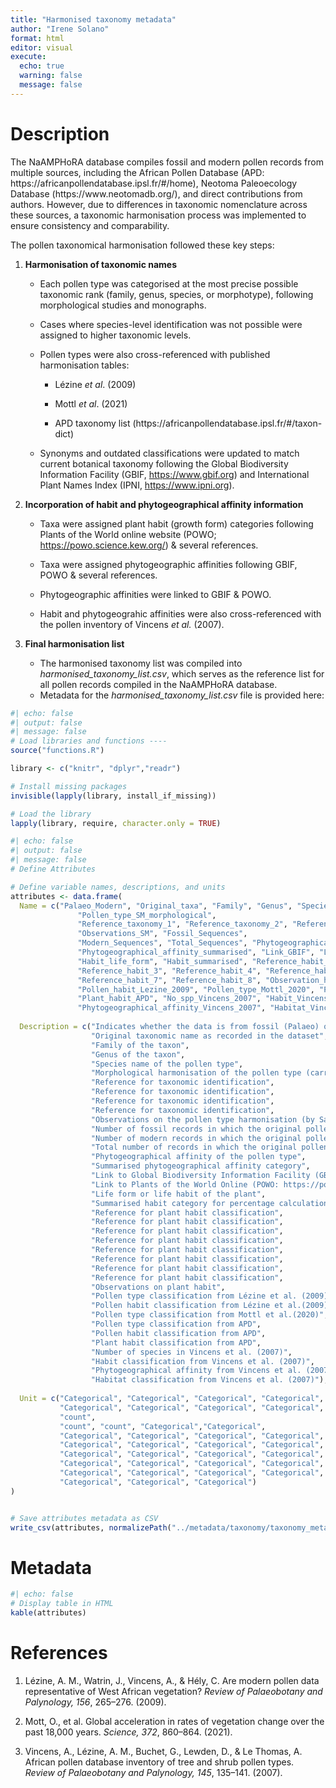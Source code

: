 ```yaml
---
title: "Harmonised taxonomy metadata"
author: "Irene Solano"
format: html
editor: visual
execute:
  echo: true
  warning: false
  message: false
---
```


# Description

The NaAMPHoRA database compiles fossil and modern pollen records from multiple sources, including the African Pollen Database (APD: https://africanpollendatabase.ipsl.fr/#/home), Neotoma Paleoecology Database (https://www.neotomadb.org/), and direct contributions from authors. However, due to differences in taxonomic nomenclature across these sources, a taxonomic harmonisation process was implemented to ensure consistency and comparability.

The pollen taxonomical harmonisation followed these key steps:

1.  **Harmonisation of taxonomic names**

    -   Each pollen type was categorised at the most precise possible taxonomic rank (family, genus, species, or morphotype), following morphological studies and monographs.

    -   Cases where species-level identification was not possible were assigned to higher taxonomic levels.

    -   Pollen types were also cross-referenced with published harmonisation tables:

        -   Lézine *et al*. (2009)

        -   Mottl *et al*. (2021)

        -   APD taxonomy list (https://africanpollendatabase.ipsl.fr/#/taxon-dict)

    -   Synonyms and outdated classifications were updated to match current botanical taxonomy following the Global Biodiversity Information Facility (GBIF, [https://www.gbif.org](https://www.gbif.org/)) and International Plant Names Index (IPNI, <https://www.ipni.org>).

2.  **Incorporation of habit and phytogeographical affinity information**

    -   Taxa were assigned plant habit (growth form) categories following Plants of the World online website (POWO; <https://powo.science.kew.org/>) & several references.

    -   Taxa were assigned phytogeographic affinities following GBIF, POWO & several references.

    -   Phytogeographic affinities were linked to GBIF & POWO.

    -   Habit and phytogeograhic affinities were also cross-referenced with the pollen inventory of Vincens *et al.* (2007).

3.  **Final harmonisation list**

    -   The harmonised taxonomy list was compiled into *harmonised_taxonomy_list.csv*, which serves as the reference list for all pollen records compiled in the NaAMPHoRA database.
    -   Metadata for the *harmonised_taxonomy_list.csv* file is provided here:

```r
#| echo: false
#| output: false
#| message: false
# Load libraries and functions ----
source("functions.R")

library <- c("knitr", "dplyr","readr")

# Install missing packages
invisible(lapply(library, install_if_missing))

# Load the library
lapply(library, require, character.only = TRUE)

```

```r
#| echo: false
#| output: false
#| message: false
# Define Attributes

# Define variable names, descriptions, and units
attributes <- data.frame(
  Name = c("Palaeo_Modern", "Original_taxa", "Family", "Genus", "Species_pollen_type", 
               "Pollen_type_SM_morphological", 
               "Reference_taxonomy_1", "Reference_taxonomy_2", "Reference_taxonomy_3", "Reference_taxonomy_4", 
               "Observations_SM", "Fossil_Sequences", 
               "Modern_Sequences", "Total_Sequences", "Phytogeographical_affinity", 
               "Phytogeographical_affinity_summarised", "Link_GBIF", "Link_POWO", 
               "Habit_life_form", "Habit_summarised", "Reference_habit_1", "Reference_habit_2", 
               "Reference_habit_3", "Reference_habit_4", "Reference_habit_5", "Reference_habit_6", 
               "Reference_habit_7", "Reference_habit_8", "Observation_habit", "Pollen_type_Lezine_2009", 
               "Pollen_habit_Lezine_2009", "Pollen_type_Mottl_2020", "Pollen_type_APD", "Pollen_habit_APD", 
               "Plant_habit_APD", "No_spp_Vincens_2007", "Habit_Vincens_2007", 
               "Phytogeographical_affinity_Vincens_2007", "Habitat_Vincens_2007"),
  
  Description = c("Indicates whether the data is from fossil (Palaeo) or modern (Modern) records", 
                  "Original taxonomic name as recorded in the dataset", 
                  "Family of the taxon", 
                  "Genus of the taxon", 
                  "Species name of the pollen type", 
                  "Morphological harmonisation of the pollen type (carried out by Saúl Manzano (SM))", 
                  "Reference for taxonomic identification", 
                  "Reference for taxonomic identification", 
                  "Reference for taxonomic identification", 
                  "Reference for taxonomic identification", 
                  "Observations on the pollen type harmonisation (by Saúl Manzano (SM))", 
                  "Number of fossil records in which the original pollen type is present", 
                  "Number of modern records in which the original pollen type is present", 
                  "Total number of records in which the original pollen type is present", 
                  "Phytogeographical affinity of the pollen type", 
                  "Summarised phytogeographical affinity category", 
                  "Link to Global Biodiversity Information Facility (GBIF: https://www.gbif.org/)  record", 
                  "Link to Plants of the World Online (POWO: https://powo.science.kew.org/) record", 
                  "Life form or life habit of the plant", 
                  "Summarised habit category for percentage calculations", 
                  "Reference for plant habit classification", 
                  "Reference for plant habit classification", 
                  "Reference for plant habit classification", 
                  "Reference for plant habit classification", 
                  "Reference for plant habit classification", 
                  "Reference for plant habit classification", 
                  "Reference for plant habit classification", 
                  "Reference for plant habit classification", 
                  "Observations on plant habit", 
                  "Pollen type classification from Lézine et al. (2009)", 
                  "Pollen habit classification from Lézine et al.(2009)", 
                  "Pollen type classification from Mottl et al.(2020)", 
                  "Pollen type classification from APD", 
                  "Pollen habit classification from APD", 
                  "Plant habit classification from APD", 
                  "Number of species in Vincens et al. (2007)", 
                  "Habit classification from Vincens et al. (2007)", 
                  "Phytogeographical affinity from Vincens et al. (2007)", 
                  "Habitat classification from Vincens et al. (2007)"),
  
  Unit = c("Categorical", "Categorical", "Categorical", "Categorical", "Categorical", "Categorical", "Categorical", 
           "Categorical", "Categorical", "Categorical", "Categorical", 
           "count", 
           "count", "count", "Categorical","Categorical", 
           "Categorical", "Categorical", "Categorical", "Categorical", 
           "Categorical", "Categorical", "Categorical", "Categorical", 
           "Categorical", "Categorical", "Categorical", "Categorical", 
           "Categorical", "Categorical", "Categorical", "Categorical", 
           "Categorical", "Categorical", "Categorical", "Categorical", 
           "Categorical", "Categorical", "Categorical")
)


# Save attributes metadata as CSV
write_csv(attributes, normalizePath("../metadata/taxonomy/taxonomy_metadata.csv"))

```

# Metadata

```r
#| echo: false
# Display table in HTML
kable(attributes)
```

# References

1.  Lézine, A. M., Watrin, J., Vincens, A., & Hély, C. Are modern pollen data representative of West African vegetation? *Review of Palaeobotany and Palynology, 156*, 265–276. (2009).

2.  Mott, O., et al. Global acceleration in rates of vegetation change over the past 18,000 years. *Science, 372*, 860–864. (2021).

3.  Vincens, A., Lézine, A. M., Buchet, G., Lewden, D., & Le Thomas, A. African pollen database inventory of tree and shrub pollen types. *Review of Palaeobotany and Palynology, 145*, 135–141. (2007).
